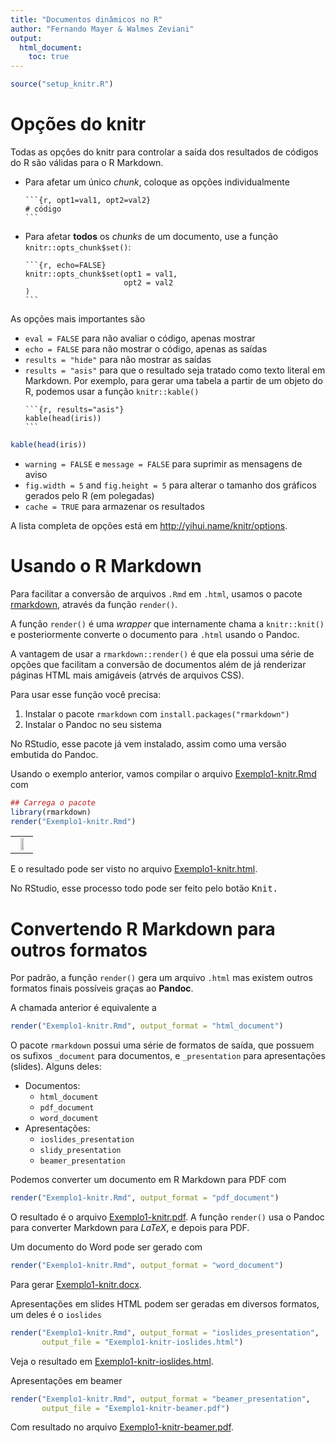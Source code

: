 ```yaml
---
title: "Documentos dinâmicos no R"
author: "Fernando Mayer & Walmes Zeviani"
output:
  html_document:
    toc: true
---
```


```r
source("setup_knitr.R")
```

# Opções do knitr

Todas as opções do knitr para controlar a saída dos resultados de
códigos do R são válidas para o R Markdown.

* Para afetar um único *chunk*, coloque as opções individualmente
<pre><code>```{r, opt1=val1, opt2=val2}
# código
```</code></pre>
* Para afetar **todos** os *chunks* de um documento, use a função
`knitr::opts_chunk$set()`:
<pre><code>```{r, echo=FALSE}
knitr::opts_chunk$set(opt1 = val1,
                      opt2 = val2
)
```</code></pre>

As opções mais importantes são

* `eval = FALSE` para não avaliar o código, apenas mostrar
* `echo = FALSE` para não mostrar o código, apenas as saídas
* `results = "hide"` para não mostrar as saídas
* `results = "asis"` para que o resultado seja tratado como texto
  literal em Markdown. Por exemplo, para gerar uma tabela a partir de um
  objeto do R, podemos usar a função `knitr::kable()`
<pre><code>```{r, results="asis"}
kable(head(iris))
```</code></pre>

```r
kable(head(iris))
```

* `warning = FALSE` e `message = FALSE` para suprimir as mensagens de
  aviso
* `fig.width = 5` and `fig.height = 5` para alterar o tamanho dos
  gráficos gerados pelo R (em polegadas)
* `cache = TRUE` para armazenar os resultados

A lista completa de opções está em <http://yihui.name/knitr/options>.

# Usando o R Markdown

Para facilitar a conversão de arquivos `.Rmd` em `.html`, usamos o
pacote [rmarkdown][], através da função `render()`.

A função `render()` é uma *wrapper* que internamente chama a
`knitr::knit()` e posteriormente converte o documento para `.html`
usando o Pandoc.

A vantagem de usar a `rmarkdown::render()` é que ela possui uma série de
opções que facilitam a conversão de documentos além de já renderizar
páginas HTML mais amigáveis (atrvés de arquivos CSS).

Para usar esse função você precisa:

1. Instalar o pacote `rmarkdown` com `install.packages("rmarkdown")`
2. Instalar o Pandoc no seu sistema

No RStudio, esse pacote já vem instalado, assim como uma versão embutida
do Pandoc.

Usando o exemplo anterior, vamos compilar o arquivo
[Exemplo1-knitr.Rmd](Exemplo1-knitr.Rmd) com

```r
## Carrega o pacote
library(rmarkdown)
render("Exemplo1-knitr.Rmd")
```

<table>
<tr>
<td align="center"><img src="img/split_apply_combine.svg" height="50%"></td>
</tr>
</table>

E o resultado pode ser visto no arquivo
[Exemplo1-knitr.html](Exemplo1-knitr.html).

No RStudio, esse processo todo pode ser feito pelo botão
<kbd>Knit<kbd>.

# Convertendo R Markdown para outros formatos

Por padrão, a função `render()` gera um arquivo `.html` mas existem
outros formatos finais possíveis graças ao **Pandoc**.

A chamada anterior é equivalente a

```r
render("Exemplo1-knitr.Rmd", output_format = "html_document")
```

O pacote `rmarkdown` possui uma série de formatos de saída, que possuem
os sufixos `_document` para documentos, e `_presentation` para
apresentações (slides). Alguns deles:

* Documentos:
    - `html_document`
    - `pdf_document`
    - `word_document`
* Apresentações:
    - `ioslides_presentation`
    - `slidy_presentation`
    - `beamer_presentation`

Podemos converter um documento em R Markdown para PDF com

```r
render("Exemplo1-knitr.Rmd", output_format = "pdf_document")

```

O resultado é o arquivo [Exemplo1-knitr.pdf](Exemplo1-knitr.pdf). A
função `render()` usa o Pandoc para converter Markdown para $LaTeX$, e
depois para PDF.

Um documento do Word pode ser gerado com

```r
render("Exemplo1-knitr.Rmd", output_format = "word_document")
```

Para gerar [Exemplo1-knitr.docx](Exemplo1-knitr.docx).

Apresentações em slides HTML podem ser geradas em diversos formatos, um
deles é o `ioslides`

```r
render("Exemplo1-knitr.Rmd", output_format = "ioslides_presentation",
       output_file = "Exemplo1-knitr-ioslides.html")
```

Veja o resultado em
[Exemplo1-knitr-ioslides.html](Exemplo1-knitr-ioslides.html).

Apresentações em beamer

```r
render("Exemplo1-knitr.Rmd", output_format = "beamer_presentation",
       output_file = "Exemplo1-knitr-beamer.pdf")
```

Com resultado no arquivo
[Exemplo1-knitr-beamer.pdf](Exemplo1-knitr-beamer.pdf).


<!-- links -->

[Donald Knuth]: https://en.wikipedia.org/wiki/Donald_Knuth
[MathJax]: http://www.mathjax.org
[Dingus]: http://daringfireball.net/projects/markdown/dingus
[Markdown]: http://daringfireball.net/projects/markdown
[rmarkdown]: http://rmarkdown.rstudio.com
[Friedrich Leisch]: http://www.statistik.lmu.de/~leisch
[Sweave]: https://www.statistik.lmu.de/~leisch/Sweave
[Yihui Xie]: http://yihui.name/
[knitr]: http://yihui.name/knitr
[Pandoc]: http://pandoc.org/
[YAML]: http://yaml.org/
[linguagem de marcação]: https://pt.wikipedia.org/wiki/Linguagem_de_marcação/
